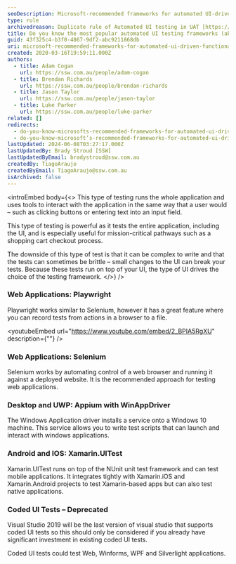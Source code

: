 ```yaml
---
seoDescription: Microsoft-recommended frameworks for automated UI-driven functional testing enable efficient and reliable execution of complex user interactions with web applications.
type: rule
archivedreason: Duplicate rule of Automated UI testing in UAT [https://www.ssw.com.au/rules/automated-ui-testing](/rules/automated-ui-testing)
title: Do you know the most popular automated UI testing frameworks (aka functional testing)?
guid: 43f325c4-b3f0-4867-9df2-abc9211868db
uri: microsoft-recommended-frameworks-for-automated-ui-driven-functional-testing
created: 2020-03-16T19:59:11.000Z
authors:
  - title: Adam Cogan
    url: https://ssw.com.au/people/adam-cogan
  - title: Brendan Richards
    url: https://ssw.com.au/people/brendan-richards
  - title: Jason Taylor
    url: https://ssw.com.au/people/jason-taylor
  - title: Luke Parker
    url: https://ssw.com.au/people/luke-parker
related: []
redirects:
  - do-you-know-microsofts-recommended-frameworks-for-automated-ui-driven-functional-testing
  - do-you-know-microsoft’s-recommended-frameworks-for-automated-ui-driven-functional-testing
lastUpdated: 2024-06-08T03:27:17.000Z
lastUpdatedBy: Brady Stroud [SSW]
lastUpdatedByEmail: bradystroud@ssw.com.au
createdBy: TiagoAraujo
createdByEmail: TiagoAraujo@ssw.com.au
isArchived: false
---
```


<introEmbed
  body={<>
This type of testing runs the whole application and uses tools to interact with the application in the same way that a user would – such as clicking buttons or entering text into an input field.

This type of testing is powerful as it tests the entire application, including the UI, and is especially useful for mission-critical pathways such as a shopping cart checkout process.

The downside of this type of test is that it can be complex to write and that the tests can sometimes be brittle – small changes to the UI can break your tests.
Because these tests run on top of your UI, the type of UI drives the choice of the testing framework.
  </>}
/>
### Web Applications: Playwright

Playwright works similar to Selenium, however it has a great feature where you can record tests from actions in a browser to a file.

<youtubeEmbed url="https://www.youtube.com/embed/2_BPIA5RgXU" description={""} />

### Web Applications: Selenium

Selenium works by automating control of a web browser and running it against a deployed website. It is the recommended approach for testing web applications.

### Desktop and UWP: Appium with WinAppDriver

The Windows Application driver installs a service onto a Windows 10 machine. This service allows you to write test scripts that can launch and interact with windows applications.

### Android and IOS: Xamarin.UITest

Xamarin.UITest runs on top of the NUnit unit test framework and can test mobile applications. It integrates tightly with Xamarin.iOS and Xamarin.Android projects to test Xamarin-based apps but can also test native applications.

### Coded UI Tests – Deprecated

Visual Studio 2019 will be the last version of visual studio that supports coded UI tests so this should only be considered if you already have significant investment in existing coded UI tests.

Coded UI tests could test Web, Winforms, WPF and Silverlight applications.
